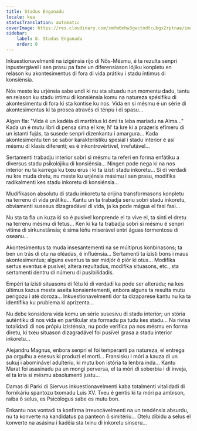 ```yaml
---
title: Stadus Enganadu
locale: kea
statusTranslation: automatic
coverImage: https://res.cloudinary.com/xmfm6mhw3gwctndtcubgx2rptnae/image/upload/v1740468922/small_cover_tratado_de_psicologia_revolucionaria_a4c0dca4e0.webp
sidebar:
    label: 8. Stadus Enganadu
    order: 8
---
```

Inkuestionavelmenti na izigénsia rijo di Nôs-Mésmu, é ta rezulta senpri inpustergável i sen prasu pa faze un diferensiason lójiku konpletu en relason ku akontesimentus di fora di vida prátiku i stadu íntimus di konsiénsia.

Nós meste ku urjénsia sabe undi ki nu sta situadu nun momentu dadu, tantu en relason ku stadu íntimu di konsiénsia komu na natureza spésifiku di akontesimentu di fora ki sta kontise ku nos. Vida en si mésmu é un série di akontesimentus ki ta prosea através di ténpu i di spasu...

Algen fla: "Vida é un kadéia di martírius ki ómi ta leba mariadu na Alma..." Kada un é mutu libri di pensa sima el kre; N' ta kre ki a prazeris efímeru di un istanti fujás, ta susede senpri dizenkantu i amargura... Kada akontesimentu ten se sabor karakterístiku spesial i stadu interior é así mésmu di klasis diferenti; es é inkontrovértivel, irrefutável...

Sertamenti trabadju interior sobri si mésmu ta referi en forma enfátiku a diversus stadu psikolójiku di konsiénsia... Ningen pode nega ki na nos interior nu ta karrega ku txeu erus i ki ta izisti stadu inkoretu... Si di verdadi nu kre muda dretu, nu meste ku urjénsia másimu i sen prasu, modifika radikalmenti kes stadu inkoretu di konsiénsia...

Mudifikason absolutu di stadu inkoretu ta orijina transformasons konpletu na terrenu di vida prátiku... Kantu un ta trabadja seriu sobri stadu inkoretu, obviamenti susesus dizagradável di vida, ja ka pode mágua el fasi fasi...

Nu sta ta fla un kuza ki so é pusível konprende el ta vive el, ta sinti el dretu na terrenu mésmu di fetus... Ken ki ka ta trabadja sobri si mésmu é senpri vítima di sirkunstânsia; é sima léñu miserável entri águas tormentosu di oseanu...

Akontesimentus ta muda insesantementi na se múltiprus konbinasons; ta ben un trás di otu na oléadas, é influénsia... Sertamenti ta izisti bons i maus akontesimentus; alguns eventus ta ser midjór ô piór ki otus... Modifika sertus eventus é pusível; altera rezultadus, modifika situasons, etc., sta sertamenti dentru di númeru di pusibilidadis.

Empéri ta izisti situasons di fétu ki di verdadi ka pode ser alteradu; na kes últimus kazus meste aseita konsientementi, enbora alguns ta resulta mutu perigozu i até doroza... Inkuestionavelmenti dor ta dizaparese kantu nu ka ta identifika ku prublema ki aprizenta...

Nu debe konsidera vida komu un série susesivu di stadu interior; un stória auténtiku di nos vida en partikular sta formadu pa tudu kes stadu... Na rivisa totalidadi di nos própiu izisténsia, nu pode verifica pa nos mésmu en forma diretu, ki txeu situason dizagradável foi pusível grasa a stadu interior inkoretu...

Alejandru Magnus, enbora senpri el foi temperanti pa natureza, el entrega pa orgulhu a esesus ki produzi el morti... Fransisku I móri a kauza di un sukuj i abominável adulteriu, ki mutu bon istória ta lenbra inda... Kantu Marat foi asasinadu pa un mongi perversa, el ta móri di soberbia i di inveja, el ta kria si mésmu absolumenti justu...

Damas di Parki di Siervus inkuestionavelmenti kaba totalmenti vitalidadi di fornikáriu spantozu txomadu Luis XV. Txeu é gentis ki ta móri pa ambison, raiba ô selus, es Psicólogus sabe es mutu bon.

Enkantu nos vontadi ta konfirma irrevocávelmenti na un tendénsia absurdu, nu ta konverte na kandidatus pa panteon ô simitériu... Otelu dibidu a selus el konverte na asásinu i kadéia sta txinu di inkoretu sinseru...


